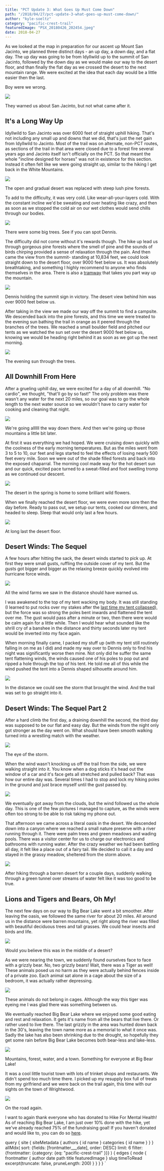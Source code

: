 ```yaml
---
title: "PCT Update 3: What Goes Up Must Come Down"
path: "/2018/04/27/pct-update-3-what-goes-up-must-come-down/"
author: "kyle-soeltz"
category: "pacific-crest-trail"
featuredImage: "PSX_20180426_202454.jpeg"
date: 2018-04-27
---
```



[comment]: # (  ARTICLE CONTENT BEGINS HERE  )

As we looked at the map in preparation for our ascent up Mount San Jacinto, we planned three distinct days - an up day, a down day, and a flat day. The up day was going to be from Idyllwild up to the summit of San Jacinto, followed by the down day as we would make our way to the desert floor, and than finally the flat day as we crossed the desert to the next mountain range. We were excited at the idea that each day would be a little easier then the last.

Boy were we wrong.

![](PSX_20180424_192834-500x375.jpg)

<Figcaption>They warned us about San Jacinto, but not what came after it.</Figcaption>

## It's a Long Way Up

Idyllwild to San Jacinto was over 6000 feet of straight uphill hiking. That's not including any small up and downs that we did, that's just the net gain from Idyllwild to Jacinto. Most of the trail was on alternate, non-PCT routes, as sections of the trail in that area were closed due to a forest fire several years ago and Jacinto itself isn't officially on the PCT. So that meant the whole "incline designed for horses" was not in existence for this section. Instead it often felt like we were going straight up, similar to the hiking I get back in the White Mountains.

![](PSX_20180424_193328-500x375.jpg)

<Figcaption>The open and gradual desert was replaced with steep lush pine forests.</Figcaption>

To add to the difficulty, it was very cold. Like wear-all-your-layers cold. With the constant incline we'd be sweating and over heating like crazy, and then as soon as we stopped the cold air on our wet clothes would send chills through our bodies.

![](PSX_20180424_194152-500x375.jpg)

<Figcaption>There were some big trees. See if you can spot Dennis.</Figcaption>

The difficulty did not come without it's rewards though. The hike up lead us through gorgeous pine forests where the smell of pine and the sounds of birds chirping provided a sense of relaxation through the pain. And then came the view from the summit- standing at 10,834 feet, we could look straight down to the desert floor, over 9000 feet below us. It was absolutely breathtaking, and something I highly recommend to anyone who finds themselves in the area. There is also a [tramway](https://www.pstramway.com) that takes you part way up the mountain.

![](PSX_20180424_194645-375x500.jpg)

<Figcaption>Dennis holding the summit sign in victory. The desert view behind him was over 9000 feet below us.</Figcaption>

After taking in the view we made our way off the summit to find a campsite. We descended back into the pine forests, and this time we were treated to the evening sun bathing the trail in orange as it peered through the branches of the trees. We reached a small boulder field and pitched our tents as we watched the sun set over the desert 9000 feet below us, knowing we would be heading right behind it as soon as we got up the next morning.

![](PSX_20180424_195329-500x375.jpg)

<Figcaption>The evening sun through the trees. </Figcaption>

## All Downhill From Here

After a grueling uphill day, we were excited for a day of all downhill. "No cardio", we thought, "that'll go by so fast!" The only problem was there wasn't any water for the next 20 miles, so our goal was to go the whole length to the next water source so we wouldn't have to carry water for cooking and cleaning that night.

![](PSX_20180425_195537-500x375.jpg)

<Figcaption>We're going allllll the way down there. And then we're going up those mountains a little bit later.</Figcaption>

At first it was everything we had hoped. We were cruising down quickly with the coolness of the early morning temperatures. But as the miles went from 3 to 5 to 10, our feet and legs started to feel the effects of losing nearly 500 feet every mile. Soon we were out of the shade filled forests and back into the exposed chaparral. The morning cool made way for the hot desert sun and our quick, excited pace turned to a sweat-filled and foot swelling tromp as we continued our descent.

![](PSX_20180425_210653-500x375.jpg)

<Figcaption>The desert in the spring is home to some brilliant wild flowers.</Figcaption>

When we finally reached the desert floor, we were even more sore then the day before. Ready to pass out, we setup our tents, cooked our dinners, and headed to sleep. Sleep that would only last a few hours.

![](PSX_20180425_211403-500x375.jpg)

<Figcaption>At long last the desert floor.</Figcaption>

## Desert Winds: The Sequel

A few hours after hitting the sack, the desert winds started to pick up. At first they were small gusts, ruffling the outside cover of my tent. But the gusts got bigger and bigger as the relaxing breeze quickly evolved into hurricane force winds.

![](PSX_20180425_211906-500x375.jpg)

<Figcaption>All the wind farms we saw in the distance should have warned us.</Figcaption>

I was awakened to the top of my tent wacking my body. It was still standing (I learned to put rocks over my stakes after the [last time my tent collapsed](/2018/04/08/pct-update-1-wind-and-banjos/)), but the force was so strong the poles bent inwards and flattened the tent over me. The gust would pass after a minute or two, then there were would be calm again for a little while. Then I would hear what sounded like the shrill cry of a banshee in the distance and thirty seconds later my tent would be inverted into my face again.

When morning finally came, I packed my stuff up (with my tent still routinely falling in on me as I did) and made my way over to Dennis only to find his night was significantly worse then mine. Not only did he suffer the same tent flattening winds, the winds caused one of his poles to pop out and ripped a hole through the top of his tent. He told me all of this while the wind pushed the tent into a Dennis shaped silhouette around him. 

![](PSX_20180425_212558-500x375.jpg)

<Figcaption>In the distance we could see the storm that brought the wind. And the trail was set to go straight into it.</Figcaption>

## Desert Winds: The Sequel Part 2

After a hard climb the first day, a draining downhill the second, the third day was supposed to be our flat and easy day. But the winds from the night only got stronger as the day went on. What should have been smooth walking turned into a wrestling match with the weather.

![](PSX_20180426_193332-500x375.jpg)

<Figcaption>The eye of the storm.</Figcaption>

When the wind wasn't knocking us off the trail from the side, we were walking straight into it. You know when a dog sticks it's head out the window of a car and it's face gets all stretched and pulled back? That was how our entire day was. Several times I had to stop and lock my hiking poles in the ground and just brace myself until the gust passed by.

![](PSX_20180426_193845-500x375.jpg)

<Figcaption>We eventually got away from the clouds, but the wind followed us the whole day. This is one of the few pictures I managed to capture, as the winds were often too strong to be able to risk taking my phone out.</Figcaption>

That afternoon we came across a literal oasis in the desert. We descended down into a canyon where we reached a small nature preserve with a river running through it. There were palm trees and green meadows and wading pools. There was a visitor center for us to charge our electronics and bathrooms with running water. After the crazy weather we had been battling all day, it felt like a place out of a fairy tail. We decided to call it a day and stayed in the grassy meadow, sheltered from the storm above.

![](PSX_20180426_195000-500x375.jpg)

<Figcaption>After hiking through a barren desert for a couple days, suddenly walking through a green tunnel over streams of water felt like it was too good to be true.</Figcaption>

## Lions and Tigers and Bears, Oh My!

The next few days on our way to Big Bear Lake went a bit smoother. After leaving the oasis, we followed the same river for about 20 miles. All around us in the distance were barren mountains, yet right along the river was filled with beautiful deciduous trees and tall grasses. We could hear insects and birds and life. 

![](PSX_20180426_195628-500x375.jpg)

<Figcaption>Would you believe this was in the middle of a desert?</Figcaption>

As we were nearing the town, we suddenly found ourselves face to face with a grizzly bear. No, two grizzly bears! Wait, there was a Tiger as well! These animals posed us no harm as they were actually behind fences inside of a private zoo. Each animal sat alone in a cage about the size of a bedroom, it was actually rather depressing.

![](PSX_20180426_195911-500x375.jpg)

<Figcaption>These animals do not belong in cages. Although the way this tiger was eyeing me I was glad there was something between us.</Figcaption>

We eventually reached Big Bear Lake where we enjoyed some good eating and rest and relaxation. It gets it's name from all the bears that live there. Or rather used to live there. The last grizzly in the area was hunted down back in the 30's, leaving the town name more as a memorial to what it once was. Sadly the lake has also been shrinking due to the drought, so hopefully they get some rain before Big Bear Lake becomes both bear-less and lake-less.

![](PSX_20180426_200438-500x375.jpg)

<Figcaption>Mountains, forest, water, and a town. Something for everyone at Big Bear Lake!</Figcaption>

It was a cool little tourist town with lots of trinket shops and restaurants. We didn't spend too much time there. I picked up my resupply box full of treats from my girlfriend and we were back on the trail again, this time with our sights on the town of Wrightwood.

![](PSX_20180426_201400-500x375.jpg)

<Figcaption>On the road again.</Figcaption>

I want to again thank everyone who has donated to Hike For Mental Health! As of reaching Big Bear Lake, I am just over 10% done with the hike, yet we've already reached 75% of the fundraising goal! If you haven't donated and would like to, you can do so [here](https://secure.hikeformentalhealth.org/np/clients/hike/campaign.jsp?campaign=102&fundraiser=8262&).

[comment]: # (  ARTICLE CONTENT ENDS HERE  )

  query {
    site {
      siteMetadata {
        authors {
          id
          name
        }
        categories {
          id
          name
        }
      }
    }
    allMdx(
      sort: {fields: [frontmatter___date], order: DESC}
      limit: 6
      filter: {frontmatter: {category: {eq: "pacific-crest-trail" }}}
    ) {
      edges {
        node {
          frontmatter {
            author
            date
            path
            title
            featuredImage
          }
          slug
          timeToRead
          excerpt(truncate: false, pruneLength: 200)
        }
      }
    }
  }
`

